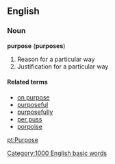 ==English==

===Noun===
'''purpose''' ('''purposes''')
# Reason for a particular way
# Justification for a particular way

====Related terms====
*[[on purpose]]
*[[purposeful]]
*[[purposefully]]
*[[per puss]]
*[[porpoise]]

[[pt:Purpose]]
[[Category:1000 English basic words]]